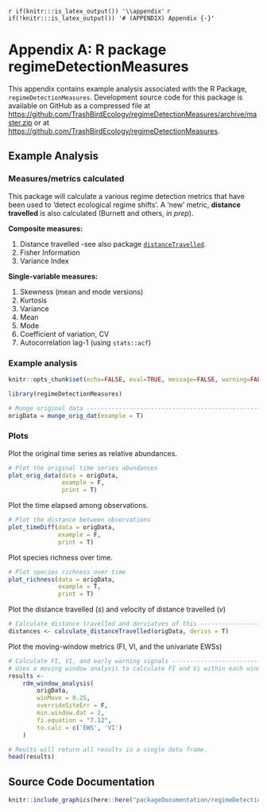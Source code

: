 `r if(knitr:::is_latex_output()) '\\appendix'`
`r if(!knitr:::is_latex_output()) '# (APPENDIX) Appendix {-}'`

# Appendix A: R package regimeDetectionMeasures  {-#regimeDetectionMeasures}  
This appendix contains example analysis associated with the R Package, `regimeDetectionMeasures`. Development source code for this package is available on GitHub as a compressed file at [https://github.com/TrashBirdEcology/regimeDetectionMeasures/archive/master.zip](https://github.com/TrashBirdEcology/regimeDetectionMeasures/archive/master.zip) or at [https://github.com/TrashBirdEcology/regimeDetectionMeasures](https://github.com/TrashBirdEcology/regimeDetectionMeasures).

## Example Analysis
### Measures/metrics calculated
This package will calculate a various regime detection metrics that have been used to 'detect ecological regime shifts'. A 'new' metric, **distance travelled** is also calculated (Burnett and others, *in prep*).

**Composite measures:**

1. Distance travelled -see also package [`distanceTravelled`](https://github.com/TrashBirdEcology/distanceTravelled).  
1. Fisher Information 
1. Variance Index  

**Single-variable measures:**

1. Skewness (mean and mode versions)  
1. Kurtosis  
1. Variance  
1. Mean  
1. Mode  
1. Coefficient of variation, CV  
1. Autocorrelation lag-1 (using `stats::acf`)  

### Example analysis
```r
knitr::opts_chunk$set(echo=FALSE, eval=TRUE, message=FALSE, warning=FALSE, out.width = "85%")

library(regimeDetectionMeasures)

# Munge original data -----------------------------------------------------
origData = munge_orig_dat(example = T)
```

### Plots
Plot the original time series as relative abundances. 
```r
# Plot the original time series abundances
plot_orig_data(data = origData,
               example = F,
               print = T)
```

Plot the time elapsed among observations.
```r
# Plot the distance between observations
plot_timeDiff(data = origData,
              example = F,
              print = T)
```

Plot species richness over time.
```r
# Plot species richness over time
plot_richness(data = origData,
              example = T,
              print = T)

```

Plot the distance travelled (*s*) and velocity of distance travelled (*v*)
```r
# Calculate distance travelled and derviatves of this ---------------------
distances <- calculate_distanceTravelled(origData, derivs = T)
```

Plot the moving-window metrics (FI, VI, and the univariate EWSs)
```r
# Calculate FI, VI, and early warning signals --------------------------------------------------------
# Uses a moving window analysis to calculate FI and Vi within each window
results <-
    rdm_window_analysis(
        origData,
        winMove = 0.25,
        overrideSiteErr = F,
        min.window.dat = 2,
        fi.equation = "7.12",
        to.calc = c('EWS', 'VI')
    )

# Reults will return all results in a single data frame.
head(results)
```

## Source Code Documentation
```r
knitr::include_graphics(here::here("packageDocumentation/regimeDetectionMeasures.pdf"))
```